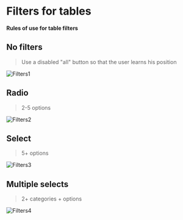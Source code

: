 



<Meta title="Documentation/Filters for tables" />

# Filters for tables

**Rules of use for table filters**

## No filters
> Use a disabled "all" button so that the user learns his position

 <img src={Filters1} alt="Filters1" />

## Radio 

> 2-5 options

 <img src={Filters2} alt="Filters2" />


## Select 

> 5+ options

 <img src={Filters3} alt="Filters3" />


## Multiple selects 

> 2+ categories + options

 <img src={Filters4} alt="Filters4" />